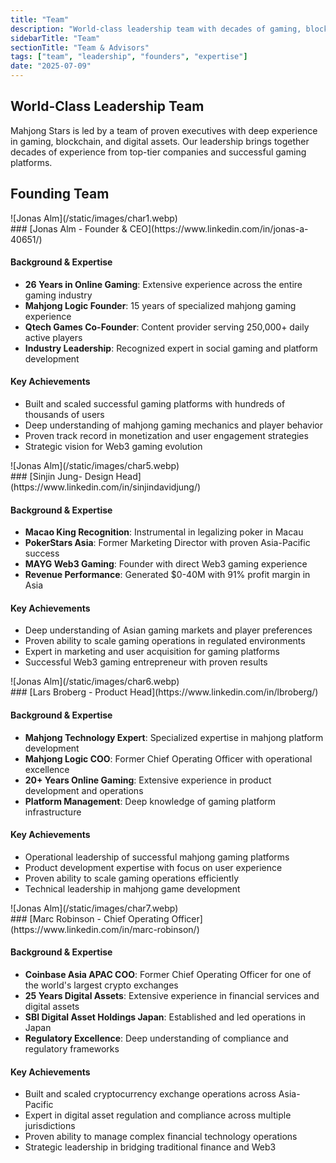```yaml
---
title: "Team"
description: "World-class leadership team with decades of gaming, blockchain, and financial expertise"
sidebarTitle: "Team"
sectionTitle: "Team & Advisors"
tags: ["team", "leadership", "founders", "expertise"]
date: "2025-07-09"
---
```


## World-Class Leadership Team

Mahjong Stars is led by a team of proven executives with deep experience in gaming, blockchain, and digital assets. Our leadership brings together decades of experience from top-tier companies and successful gaming platforms.

## Founding Team


<div className='flex gap-4 items-center'>
<div className='aspect-square size-11'>
![Jonas Alm](/static/images/char1.webp)
</div>
### [Jonas Alm - Founder & CEO](https://www.linkedin.com/in/jonas-a-40651/)
</div>

#### Background & Expertise
- **26 Years in Online Gaming**: Extensive experience across the entire gaming industry
- **Mahjong Logic Founder**: 15 years of specialized mahjong gaming experience
- **Qtech Games Co-Founder**: Content provider serving 250,000+ daily active players
- **Industry Leadership**: Recognized expert in social gaming and platform development

#### Key Achievements
- Built and scaled successful gaming platforms with hundreds of thousands of users
- Deep understanding of mahjong gaming mechanics and player behavior
- Proven track record in monetization and user engagement strategies
- Strategic vision for Web3 gaming evolution


<div className='flex gap-4 items-center'>
<div className='aspect-square size-11'>
![Jonas Alm](/static/images/char5.webp)
</div>
### [Sinjin Jung- Design Head](https://www.linkedin.com/in/sinjindavidjung/)
</div>


#### Background & Expertise
- **Macao King Recognition**: Instrumental in legalizing poker in Macau
- **PokerStars Asia**: Former Marketing Director with proven Asia-Pacific success
- **MAYG Web3 Gaming**: Founder with direct Web3 gaming experience
- **Revenue Performance**: Generated $0-40M with 91% profit margin in Asia

#### Key Achievements
- Deep understanding of Asian gaming markets and player preferences
- Proven ability to scale gaming operations in regulated environments
- Expert in marketing and user acquisition for gaming platforms
- Successful Web3 gaming entrepreneur with proven results

<div className='flex gap-4 items-center'>
<div className='aspect-square size-11'>
![Jonas Alm](/static/images/char6.webp)
</div>
### [Lars Broberg - Product Head](https://www.linkedin.com/in/lbroberg/)
</div>

#### Background & Expertise
- **Mahjong Technology Expert**: Specialized expertise in mahjong platform development
- **Mahjong Logic COO**: Former Chief Operating Officer with operational excellence
- **20+ Years Online Gaming**: Extensive experience in product development and operations
- **Platform Management**: Deep knowledge of gaming platform infrastructure

#### Key Achievements
- Operational leadership of successful mahjong gaming platforms
- Product development expertise with focus on user experience
- Proven ability to scale gaming operations efficiently
- Technical leadership in mahjong game development

<div className='flex gap-4 items-center'>
<div className='aspect-square size-11'>
![Jonas Alm](/static/images/char7.webp)
</div>
### [Marc Robinson - Chief Operating Officer](https://www.linkedin.com/in/marc-robinson/)
</div>

#### Background & Expertise
- **Coinbase Asia APAC COO**: Former Chief Operating Officer for one of the world's largest crypto exchanges
- **25 Years Digital Assets**: Extensive experience in financial services and digital assets
- **SBI Digital Asset Holdings Japan**: Established and led operations in Japan
- **Regulatory Excellence**: Deep understanding of compliance and regulatory frameworks

#### Key Achievements
- Built and scaled cryptocurrency exchange operations across Asia-Pacific
- Expert in digital asset regulation and compliance across multiple jurisdictions
- Proven ability to manage complex financial technology operations
- Strategic leadership in bridging traditional finance and Web3
